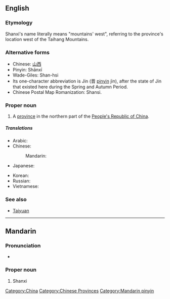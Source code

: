 {{also|Shaanxi}}
==English==
{{wikipedia}}

===Etymology===
Shanxi's name literally means "mountains' west", referring to the province's location west of the Taihang Mountains.

===Alternative forms===

* Chinese: [[山西]]
* Pinyin: Shānxī
* Wade-Giles: Shan-hsi
* Its one-character abbreviation is Jin (晋 [[pinyin]] jìn), after the state of Jin that existed here during the Spring and Autumn Period.
* Chinese Postal Map Romanization: Shansi.

===Proper noun===
{{en-proper-noun}}

# A [[province]] in the northern part of the [[People's Republic of China]].

=====Translations=====
{{trans-top|province of China}}
* Arabic: {{t|ar|شانشي|m|tr=shanshii}}
* Chinese:
*: Mandarin: {{t-|cmn|山西|tr=Shānxī|sc=Hani}}
* Japanese: {{t-|ja|山西|tr=さんせい, Sansei}}
{{trans-mid}}
* Korean: {{t|ko|산시|tr=Sansi}}
* Russian: {{t|ru|Шаньси|f|tr=Šan'sí}} {{indeclinable}}
* Vietnamese: {{t|vi|Sơn Tây|xs=Vietnamese}}
{{trans-bottom}}

===See also===
* [[Taiyuan]]

[[Category:China]]
[[Category:Chinese Provinces]]

----

==Mandarin==
{{wikipedia|lang=zh|山西}}

===Pronunciation===
* {{audio|Zh-Shanxi.ogg|Audio}}

===Proper noun===
{{cmn-proper|p|pin=Shānxī|pint=shan1xi1}}

# Shanxi

[[Category:Mandarin pinyin]]